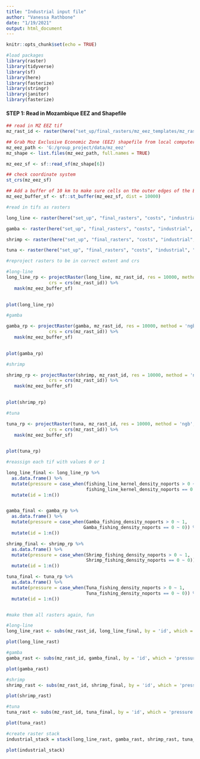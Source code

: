 ```yaml
---
title: "Industrial input file"
author: "Vanessa Rathbone"
date: "1/19/2021"
output: html_document
---
```


```r
knitr::opts_chunk$set(echo = TRUE)

#load packages
library(raster)
library(tidyverse)
library(sf)
library(here)
library(fasterize)
library(stringr)
library(janitor)
library(fasterize)
```

#### **STEP 1: Read in Mozambique EEZ and Shapefile**
```r
## read in MZ EEZ tif
mz_rast_id <- raster(here("set_up/final_rasters/mz_eez_templates/mz_rast_id.tif"))

## Grab Moz Exclusive Economic Zone (EEZ) shapefile from local computer
mz_eez_path <- 'G:/group_project/data/mz_eez'
mz_shape <- list.files(mz_eez_path, full.names = TRUE) 

mz_eez_sf <- sf::read_sf(mz_shape[6])

## check coordinate system
st_crs(mz_eez_sf)

## Add a buffer of 10 km to make sure cells on the outer edges of the EEZ are included
mz_eez_buffer_sf <- sf::st_buffer(mz_eez_sf, dist = 10000)
```

```r
#read in tifs as rasters

long_line <- raster(here("set_up", "final_rasters", "costs", "industrial", "fishing_line_kernel_density_noports.tif"))

gamba <- raster(here("set_up", "final_rasters", "costs", "industrial", "Gamba_fishing_density_noports.tif"))

shrimp <- raster(here("set_up", "final_rasters", "costs", "industrial", "Shrimp_fishing_density_noports.tif"))

tuna <- raster(here("set_up", "final_rasters", "costs", "industrial", "Tuna_fishing_density_noports.tif"))

#reproject rasters to be in correct extent and crs

#long-line
long_line_rp <- projectRaster(long_line, mz_rast_id, res = 10000, method = 'ngb',
                crs = crs(mz_rast_id)) %>%
   mask(mz_eez_buffer_sf)
 

plot(long_line_rp)

#gamba

gamba_rp <- projectRaster(gamba, mz_rast_id, res = 10000, method = 'ngb',
                crs = crs(mz_rast_id)) %>%
   mask(mz_eez_buffer_sf)
 

plot(gamba_rp)

#shrimp

shrimp_rp <- projectRaster(shrimp, mz_rast_id, res = 10000, method = 'ngb',
                crs = crs(mz_rast_id)) %>%
   mask(mz_eez_buffer_sf)
 

plot(shrimp_rp)

#tuna

tuna_rp <- projectRaster(tuna, mz_rast_id, res = 10000, method = 'ngb',
                crs = crs(mz_rast_id)) %>%
   mask(mz_eez_buffer_sf)
 

plot(tuna_rp)

```


```r
#reassign each tif with values 0 or 1 

long_line_final <- long_line_rp %>%
  as.data.frame() %>%
  mutate(pressure = case_when(fishing_line_kernel_density_noports > 0 ~ 1,
                              fishing_line_kernel_density_noports == 0 ~ 0)) %>%
  mutate(id = 1:n())


gamba_final <- gamba_rp %>%
  as.data.frame() %>%
  mutate(pressure = case_when(Gamba_fishing_density_noports > 0 ~ 1,
                             Gamba_fishing_density_noports == 0 ~ 0)) %>%
  mutate(id = 1:n())

shrimp_final <- shrimp_rp %>%
  as.data.frame() %>%
  mutate(pressure = case_when(Shrimp_fishing_density_noports > 0 ~ 1,
                              Shrimp_fishing_density_noports == 0 ~ 0)) %>%
  mutate(id = 1:n())

tuna_final <- tuna_rp %>%
  as.data.frame() %>%
  mutate(pressure = case_when(Tuna_fishing_density_noports > 0 ~ 1,
                              Tuna_fishing_density_noports == 0 ~ 0)) %>%
  mutate(id = 1:n())


#make them all rasters again, fun

#long-line
long_line_rast <- subs(mz_rast_id, long_line_final, by = 'id', which = 'pressure')

plot(long_line_rast)

#gamba
gamba_rast <- subs(mz_rast_id, gamba_final, by = 'id', which = 'pressure')

plot(gamba_rast)

#shrimp
shrimp_rast <- subs(mz_rast_id, shrimp_final, by = 'id', which = 'pressure')

plot(shrimp_rast)

#tuna
tuna_rast <- subs(mz_rast_id, tuna_final, by = 'id', which = 'pressure')

plot(tuna_rast)

#create raster stack
industrial_stack = stack(long_line_rast, gamba_rast, shrimp_rast, tuna_rast, mz_rast_id)

plot(industrial_stack)


```

